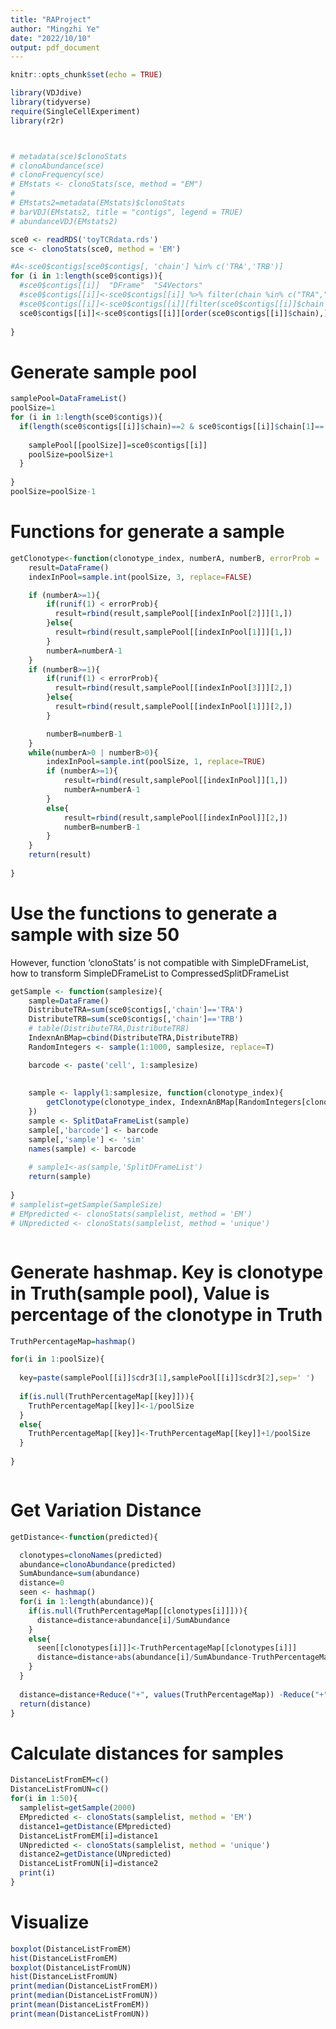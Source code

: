 ```yaml
---
title: "RAProject"
author: "Mingzhi Ye"
date: "2022/10/10"
output: pdf_document
---
```


```r
knitr::opts_chunk$set(echo = TRUE)
```

```r
library(VDJdive)
library(tidyverse)
require(SingleCellExperiment)
library(r2r)



# metadata(sce)$clonoStats
# clonoAbundance(sce)
# clonoFrequency(sce)
# EMstats <- clonoStats(sce, method = "EM")
# 
# EMstats2=metadata(EMstats)$clonoStats
# barVDJ(EMstats2, title = "contigs", legend = TRUE)
# abundanceVDJ(EMstats2)
```

```r
sce0 <- readRDS('toyTCRdata.rds')
sce <- clonoStats(sce0, method = 'EM')

#A<-sce0$contigs[sce0$contigs[, 'chain'] %in% c('TRA','TRB')]
for (i in 1:length(sce0$contigs)){
  #sce0$contigs[[i]]  "DFrame"  "S4Vectors"
  #sce0$contigs[[i]]<-sce0$contigs[[i]] %>% filter(chain %in% c("TRA","TRB"))
  #sce0$contigs[[i]]<-sce0$contigs[[i]][filter(sce0$contigs[[i]]$chain %in% c("TRA","TRB")),]
  sce0$contigs[[i]]<-sce0$contigs[[i]][order(sce0$contigs[[i]]$chain),]
  
}
```

# Generate sample pool
```r
samplePool=DataFrameList()
poolSize=1
for (i in 1:length(sce0$contigs)){
  if(length(sce0$contigs[[i]]$chain)==2 & sce0$contigs[[i]]$chain[1]=='TRA' & sce0$contigs[[i]]$chain[2]=='TRB'){
    
    samplePool[[poolSize]]=sce0$contigs[[i]]
    poolSize=poolSize+1
  }
  
}
poolSize=poolSize-1
```

# Functions for generate a sample
```r
getClonotype<-function(clonotype_index, numberA, numberB, errorProb = .01){
    result=DataFrame()
    indexInPool=sample.int(poolSize, 3, replace=FALSE)

    if (numberA>=1){
        if(runif(1) < errorProb){
          result=rbind(result,samplePool[[indexInPool[2]]][1,])
        }else{
          result=rbind(result,samplePool[[indexInPool[1]]][1,])
        }
        numberA=numberA-1
    }
    if (numberB>=1){
        if(runif(1) < errorProb){
          result=rbind(result,samplePool[[indexInPool[3]]][2,])
        }else{
          result=rbind(result,samplePool[[indexInPool[1]]][2,])
        }

        numberB=numberB-1
    }
    while(numberA>0 | numberB>0){
        indexInPool=sample.int(poolSize, 1, replace=TRUE)
        if (numberA>=1){
            result=rbind(result,samplePool[[indexInPool]][1,])
            numberA=numberA-1
        }
        else{
            result=rbind(result,samplePool[[indexInPool]][2,])
            numberB=numberB-1
        }
    }
    return(result)
    
}
```

# Use the functions to generate a sample with size 50

However, function ‘clonoStats’ is not compatible with SimpleDFrameList, how to transform SimpleDFrameList to CompressedSplitDFrameList
```r
getSample <- function(samplesize){
    sample=DataFrame()
    DistributeTRA=sum(sce0$contigs[,'chain']=='TRA')
    DistributeTRB=sum(sce0$contigs[,'chain']=='TRB')
    # table(DistributeTRA,DistributeTRB)
    IndexnAnBMap=cbind(DistributeTRA,DistributeTRB)
    RandomIntegers <- sample(1:1000, samplesize, replace=T)

    barcode <- paste('cell', 1:samplesize)
    
    
    sample <- lapply(1:samplesize, function(clonotype_index){
        getClonotype(clonotype_index, IndexnAnBMap[RandomIntegers[clonotype_index],1], IndexnAnBMap[RandomIntegers[clonotype_index],2])
    })
    sample <- SplitDataFrameList(sample)
    sample[,'barcode'] <- barcode
    sample[,'sample'] <- 'sim'
    names(sample) <- barcode
 
    # sample1<-as(sample,'SplitDFrameList')
    return(sample)
    
}
# samplelist=getSample(SampleSize)
# EMpredicted <- clonoStats(samplelist, method = 'EM')
# UNpredicted <- clonoStats(samplelist, method = 'unique')



```


# Generate hashmap. Key is clonotype in Truth(sample pool), Value is percentage of the clonotype in Truth

```r

TruthPercentageMap=hashmap()

for(i in 1:poolSize){
  
  key=paste(samplePool[[i]]$cdr3[1],samplePool[[i]]$cdr3[2],sep=' ')
  
  if(is.null(TruthPercentageMap[[key]])){
    TruthPercentageMap[[key]]<-1/poolSize
  }
  else{
    TruthPercentageMap[[key]]<-TruthPercentageMap[[key]]+1/poolSize
  }
  
}



```

# Get Variation Distance
```r
getDistance<-function(predicted){

  clonotypes=clonoNames(predicted)
  abundance=clonoAbundance(predicted)
  SumAbundance=sum(abundance)
  distance=0
  seen <- hashmap()
  for(i in 1:length(abundance)){
    if(is.null(TruthPercentageMap[[clonotypes[i]]])){
      distance=distance+abundance[i]/SumAbundance
    }
    else{
      seen[[clonotypes[i]]]<-TruthPercentageMap[[clonotypes[i]]]
      distance=distance+abs(abundance[i]/SumAbundance-TruthPercentageMap[[clonotypes[i]]])
    }
  }
  
  distance=distance+Reduce("+", values(TruthPercentageMap)) -Reduce("+", values(seen)) 
  return(distance)
}
```

# Calculate distances for samples

```r
DistanceListFromEM=c()
DistanceListFromUN=c()
for(i in 1:50){
  samplelist=getSample(2000)
  EMpredicted <- clonoStats(samplelist, method = 'EM')
  distance1=getDistance(EMpredicted)
  DistanceListFromEM[i]=distance1
  UNpredicted <- clonoStats(samplelist, method = 'unique')
  distance2=getDistance(UNpredicted)
  DistanceListFromUN[i]=distance2
  print(i)
}

```


# Visualize
```r
boxplot(DistanceListFromEM)
hist(DistanceListFromEM)
boxplot(DistanceListFromUN)
hist(DistanceListFromUN)
print(median(DistanceListFromEM))
print(median(DistanceListFromUN))
print(mean(DistanceListFromEM))
print(mean(DistanceListFromUN))
```